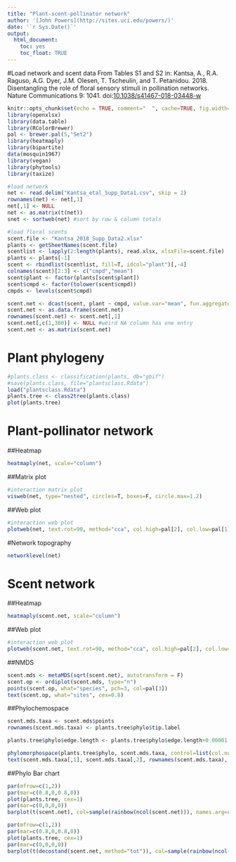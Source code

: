 ```yaml
---
title: "Plant-scent-pollinator network"
author: '[John Powers](http://sites.uci.edu/powers/)'
date: '`r Sys.Date()`'
output:
  html_document:
    toc: yes
    toc_float: TRUE
---
```

<style type="text/css">
.main-container { max-width: 1600px; margin-left: 0; margin-right: auto; }
img{ max-width:200%; height: auto; }
td, th { padding : 6px }
</style>

#Load network and scent data
From Tables S1 and S2 in:
Kantsa, A., R.A. Raguso, A.G. Dyer, J.M. Olesen, T. Tscheulin, and T. Petanidou. 2018. Disentangling the role of floral sensory stimuli in pollination networks. Nature Communications 9: 1041. doi:[10.1038/s41467-018-03448-w](https://doi.org/10.1038/s41467-018-03448-w)

```r
knitr::opts_chunk$set(echo = TRUE, comment="  ", cache=TRUE, fig.width=14, fig.asp=.678)
library(openxlsx)
library(data.table)
library(RColorBrewer)
pal <- brewer.pal(5,"Set2")
library(heatmaply)
library(bipartite)
data(mosquin1967)
library(vegan)
library(phytools)
library(taxize)

#load network
net <- read.delim("Kantsa_etal_Supp_Data1.csv", skip = 2)
rownames(net) <- net[,1]
net[,1] <- NULL
net <- as.matrix(t(net))
snet <- sortweb(net) #sort by row & column totals

#load floral scents
scent.file <- "Kantsa_2018_Supp_Data2.xlsx"
plants <- getSheetNames(scent.file)
scentlist <- lapply(2:length(plants), read.xlsx, xlsxFile=scent.file)
plants <- plants[-1]
scent <- rbindlist(scentlist, fill=T, idcol="plant")[,-4]
colnames(scent)[2:3] <- c("cmpd","mean")
scent$plant <- factor(plants[scent$plant])
scent$cmpd <- factor(tolower(scent$cmpd))
cmpds <- levels(scent$cmpd)

scent.net <- dcast(scent, plant ~ cmpd, value.var="mean", fun.aggregate=mean, fill=0) #long to wide
scent.net <- as.data.frame(scent.net)
rownames(scent.net) <- scent.net[,1]
scent.net[,c(1,380)] <- NULL #weird NA column has one entry
scent.net <- as.matrix(scent.net)
```

# Plant phylogeny
```r
#plants.class <- classification(plants, db="gbif")
#save(plants.class, file="plantsclass.Rdata")
load("plantsclass.Rdata")
plants.tree <- class2tree(plants.class)
plot(plants.tree)
```


# Plant-pollinator network
##Heatmap
```r
heatmaply(net, scale="column")
```

##Matrix plot
```r
#interaction matrix plot
visweb(net, type="nested", circles=T, boxes=F, circle.max=1.2)
```

##Web plot
```r
#interaction web plot
plotweb(net, text.rot=90, method="cca", col.high=pal[2], col.low=pal[1], col.interaction=pal[5])
```

#Network topography
```r
networklevel(net)
```

# Scent network
##Heatmap
```r
heatmaply(scent.net, scale="column")
```

##Web plot
```r
#interaction web plot
plotweb(scent.net, text.rot=90, method="cca", col.high=pal[2], col.low=pal[1], col.interaction=pal[5])
```

##NMDS
```r
scent.mds <- metaMDS(sqrt(scent.net), autotransform = F)
scent.op <- ordiplot(scent.mds, type="n")
points(scent.op, what="species", pch=3, col=pal[3])
text(scent.op, what="sites", cex=0.8)
```

##Phylochemospace
```r
scent.mds.taxa <- scent.mds$points
rownames(scent.mds.taxa) <- plants.tree$phylo$tip.label

plants.tree$phylo$edge.length <- plants.tree$phylo$edge.length+0.00001

phylomorphospace(plants.tree$phylo, scent.mds.taxa, control=list(col.node=0), label="none", lwd=1)
text(scent.mds.taxa[,1], scent.mds.taxa[,2], rownames(scent.mds.taxa), cex=0.8, offset=0.5, xpd=T)
```


##Phylo Bar chart
```r
par(mfrow=c(1,2))
par(mar=c(0.8,0,0.8,0))
plot(plants.tree, cex=1)
par(mar=c(0,0,0,0))
barplot(t(scent.net), col=sample(rainbow(ncol(scent.net))), names.arg=rep("",nrow(scent.net)), horiz=TRUE) 
```

```r
par(mfrow=c(1,2))
par(mar=c(0.8,0,0.8,0))
plot(plants.tree, cex=1)
par(mar=c(0,0,0,0))
barplot(t(decostand(scent.net, method="tot")), col=sample(rainbow(ncol(scent.net))), names.arg=rep("",nrow(scent.net)), horiz=TRUE) 
```

